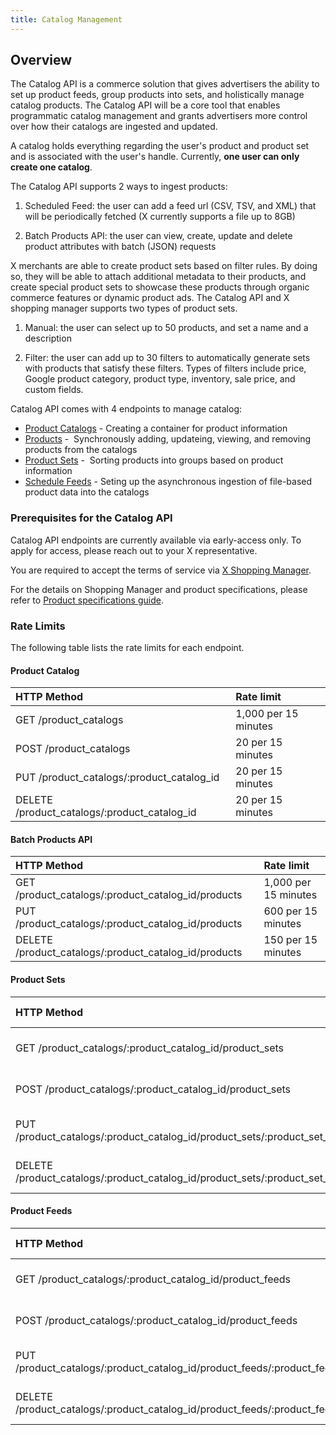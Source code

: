 ```yaml
---
title: Catalog Management
---
```

## Overview

The Catalog API is a commerce solution that gives advertisers the ability to set up product feeds, group products into sets, and holistically manage catalog products. The Catalog API will be a core tool that enables programmatic catalog management and grants advertisers more control over how their catalogs are ingested and updated.

A catalog holds everything regarding the user's product and product set and is associated with the user's handle. Currently, **one user can only create one catalog**. 

The Catalog API supports 2 ways to ingest products:

1.  Scheduled Feed: the user can add a feed url (CSV, TSV, and XML) that will be periodically fetched (X currently supports a file up to 8GB)

2.  Batch Products API: the user can view, create, update and delete product attributes with batch (JSON) requests


X merchants are able to create product sets based on filter rules. By doing so, they will be able to attach additional metadata to their products, and create special product sets to showcase these products through organic commerce features or dynamic product ads. The Catalog API and X shopping manager supports two types of product sets. 

1.  Manual: the user can select up to 50 products, and set a name and a description

2.  Filter: the user can add up to 30 filters to automatically generate sets with products that satisfy these filters. Types of filters include price, Google product category, product type, inventory, sale price, and custom fields.


Catalog API comes with 4 endpoints to manage catalog:

* [Product Catalogs](https://developer.x.com/en/docs/x-ads-api/catalog-management/api-reference/product-catalogs) \- Creating a container for product information
* [Products](https://developer.x.com/en/docs/x-ads-api/catalog-management/api-reference/products) -  Synchronously adding, updateing, viewing, and removing products from the catalogs
* [Product Sets](https://developer.x.com/en/docs/x-ads-api/catalog-management/api-reference/product-sets) -  Sorting products into groups based on product information
* [Schedule Feeds](https://developer.x.com/en/docs/twitter-ads-api/catalog-management/api-reference/scheduled-feeds) \- Seting up the asynchronous ingestion of file-based product data into the catalogs

### Prerequisites for the Catalog API

Catalog API endpoints are currently available via early-access only. To apply for access, please reach out to your X representative. 

You are required to accept the terms of service via [X Shopping Manager](https://ads.x.com/shopping_manager).

For the details on Shopping Manager and product specifications, please refer to [Product specifications guide](https://business.x.com/en/help/shopping-specs.html).

### Rate Limits 

The following table lists the rate limits for each endpoint.

#### Product Catalog

| HTTP Method | Rate limit |
| :--- | :--- |
| GET /product_catalogs | 1,000 per 15 minutes |
| POST /product_catalogs | 20 per 15 minutes |
| PUT /product\_catalogs/:product\_catalog_id | 20 per 15 minutes |
| DELETE /product\_catalogs/:product\_catalog_id | 20 per 15 minutes |

#### Batch Products API

| HTTP Method | Rate limit |
| :--- | :--- |
| GET /product\_catalogs/:product\_catalog_id/products | 1,000 per 15 minutes |
| PUT /product\_catalogs/:product\_catalog_id/products | 600 per 15 minutes |
| DELETE /product\_catalogs/:product\_catalog_id/products | 150 per 15 minutes |

#### Product Sets

| HTTP Method | Rate limit |
| :--- | :--- |
| GET /product\_catalogs/:product\_catalog\_id/product\_sets | 2,000 per 15 minutes |
| POST /product\_catalogs/:product\_catalog\_id/product\_sets | 100 per 15 minutes |
| PUT /product\_catalogs/:product\_catalog\_id/product\_sets/:product\_set\_id | 500 per 15 minutes |
| DELETE /product\_catalogs/:product\_catalog\_id/product\_sets/:product\_set\_id | 100 per 15 minutes |

#### Product Feeds

| HTTP Method | Rate limit |
| :--- | :--- |
| GET /product\_catalogs/:product\_catalog\_id/product\_feeds | 1,000 per 15 minutes |
| POST /product\_catalogs/:product\_catalog\_id/product\_feeds | 20 per 15 minutes |
| PUT /product\_catalogs/:product\_catalog\_id/product\_feeds/:product\_feed\_id | 20 per 15 minutes |
| DELETE /product\_catalogs/:product\_catalog\_id/product\_feeds/:product\_feed\_id | 20 per 15 minutes |
